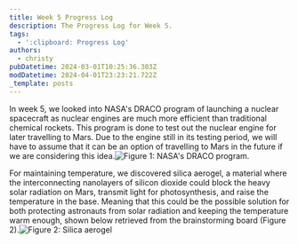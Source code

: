 ```yaml
---
title: Week 5 Progress Log
description: The Progress Log for Week 5.
tags:
  - ':clipboard: Progress Log'
authors:
  - christy
pubDatetime: 2024-03-01T10:25:36.303Z
modDatetime: 2024-04-01T23:23:21.722Z
_template: posts
---
```


In week 5, we looked into NASA's DRACO program of launching a nuclear spacecraft as nuclear engines are much more efficient than traditional chemical rockets. This program is done to test out the nuclear engine for later travelling to Mars. Due to the engine still in its testing period, we will have to assume that it can be an option of travelling to Mars in the future if we are considering this idea.![](</assets/images/Screenshot 2024-04-02 at 10.12.02.png> "Figure 1: NASA's DRACO program.")

For maintaining temperature, we discovered silica aerogel, a material where the interconnecting nanolayers of silicon dioxide could block the heavy solar radiation on Mars, transmit light for photosynthesis, and raise the temperature in the base. Meaning that this could be the possible solution for both protecting astronauts from solar radiation and keeping the temperature warm enough, shown below retrieved from the brainstorming board (Figure 2).![](</assets/images/Screenshot 2024-03-28 at 10.03.56.png> "Figure 2: Silica aerogel")
